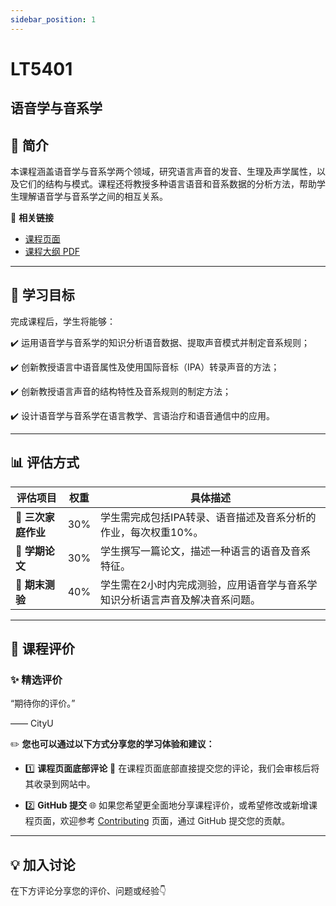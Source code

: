 ```yaml
---
sidebar_position: 1
---
```


# LT5401
## 语音学与音系学

## **📘 简介**
本课程涵盖语音学与音系学两个领域，研究语言声音的发音、生理及声学属性，以及它们的结构与模式。课程还将教授多种语言语音和音系数据的分析方法，帮助学生理解语音学与音系学之间的相互关系。

🔗 **相关链接**
- [课程页面](https://www.cityu.edu.hk/catalogue/pg/202425/course/LT5401.htm)
- [课程大纲 PDF](https://www.cityu.edu.hk/catalogue/pg/202425/course/LT5401.pdf)

---

## **🎯 学习目标**

完成课程后，学生将能够：

✔️ 运用语音学与音系学的知识分析语音数据、提取声音模式并制定音系规则；

✔️ 创新教授语言中语音属性及使用国际音标（IPA）转录声音的方法；

✔️ 创新教授语言声音的结构特性及音系规则的制定方法；

✔️ 设计语音学与音系学在语言教学、言语治疗和语音通信中的应用。

---

## **📊 评估方式**

| **评估项目**                | **权重** | **具体描述**                                                                                     |
|----------------------------|---------|-----------------------------------------------------------------------------------------------|
| **📝 三次家庭作业**          | 30%     | 学生需完成包括IPA转录、语音描述及音系分析的作业，每次权重10%。                                                  |
| **📄 学期论文**              | 30%     | 学生撰写一篇论文，描述一种语言的语音及音系特征。                                                         |
| **📝 期末测验**              | 40%     | 学生需在2小时内完成测验，应用语音学与音系学知识分析语言声音及解决音系问题。                                         |

---

## **💬 课程评价**

### ✨ **精选评价**
<div className={commentStyles.commentBox}>
    <p className={commentStyles.commentText}>
        “期待你的评价。”
    </p>
    <p className={commentStyles.commentAuthor}>—— CityU</p>
</div>

✏️ **您也可以通过以下方式分享您的学习体验和建议：**

- 1️⃣ **课程页面底部评论**
💬 在课程页面底部直接提交您的评论，我们会审核后将其收录到网站中。

- 2️⃣ **GitHub 提交**
🌐 如果您希望更全面地分享课程评价，或希望修改或新增课程页面，欢迎参考 [Contributing](https://penjc.github.io/CityU/contributing) 页面，通过 GitHub 提交您的贡献。

---

## **💡 加入讨论**

在下方评论分享您的评价、问题或经验👇
<Utterances />
